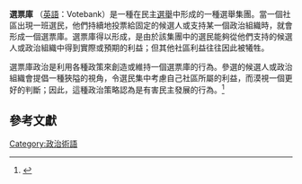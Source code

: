 '''選票庫''' （[[英語|英語]]：Votebank）是一種在民主[[選舉|選舉]]中形成的一種選舉集團。當一個社區出現一班選民，他們持續地投票給固定的候選人或支持某一個政治組織時，就會形成一個選票庫。選票庫得以形成，是由於該集團中的選民能夠從他們支持的候選人或政治組織中得到實際或預期的利益；但其他社區利益往往因此被犧牲。

選票庫政治是利用各種政策來創造或維持一個選票庫的行為。參選的候選人或政治組織會提倡一種狹隘的視角，令選民集中考慮自己社區所屬的利益，而漠視一個更好的判斷；因此，這種政治策略認為是有害民主發展的行為。<ref> {{cite journal en |last=KAUL |first=NITASHA |title=''Democracy in the Non-West: Facts, Fictions and Frictions'' |journal=Beyond the Ballot Box,Report from the Deepening and Sustaining Democracy in Asia Conference, |pages=128-130 |date=October 2009}} </ref>

==參考文獻==
<references/>

{{政治小作品}}

[[Category:政治術語|Category:政治術語]]